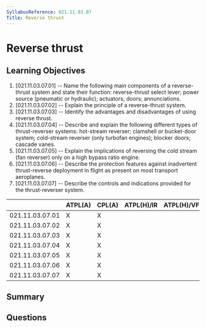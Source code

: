 ```yaml
---
SyllabusReference: 021.11.03.07
Title: Reverse thrust
---
```


# Reverse thrust

## Learning Objectives

1. [021.11.03.07.01] -- Name the following main components of a reverse-thrust
   system and state their function: reverse-thrust select lever; power source
   (pneumatic or hydraulic); actuators; doors; annunciations.
2. [021.11.03.07.02] -- Explain the principle of a reverse-thrust system.
3. [021.11.03.07.03] -- Identify the advantages and disadvantages of using
   reverse thrust.
4. [021.11.03.07.04] -- Describe and explain the following different types of
   thrust-reverser systems: hot-stream reverser; clamshell or bucket-door
   system; cold-stream reverser (only turbofan engines); blocker doors; cascade
   vanes.
5. [021.11.03.07.05] -- Explain the implications of reversing the cold stream
   (fan reverser) only on a high bypass ratio engine.
6. [021.11.03.07.06] -- Describe the protection features against inadvertent
   thrust-reverse deployment in flight as present on most transport aeroplanes.
7. [021.11.03.07.07] -- Describe the controls and indications provided for the
   thrust-reverser system.

|                 | ATPL(A) | CPL(A) | ATPL(H)/IR | ATPL(H)/VFR | CPL(H) | IR  | CBIR(A) |
| --------------- | ------- | ------ | ---------- | ----------- | ------ | --- | ------- |
| 021.11.03.07.01 | X       | X      |            |             |        |     |         |
| 021.11.03.07.02 | X       | X      |            |             |        |     |         |
| 021.11.03.07.03 | X       | X      |            |             |        |     |         |
| 021.11.03.07.04 | X       | X      |            |             |        |     |         |
| 021.11.03.07.05 | X       | X      |            |             |        |     |         |
| 021.11.03.07.06 | X       | X      |            |             |        |     |         |
| 021.11.03.07.07 | X       | X      |            |             |        |     |         |

## Summary

## Questions
